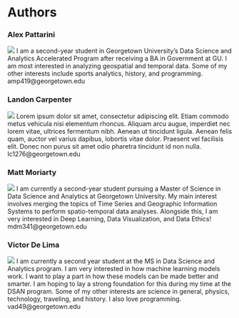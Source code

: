 # Authors {#authors}


::: {layout-ncol=2}

### Alex Pattarini
![](../img/website-images/authors/alex.jpg)
I am a second-year student in Georgetown University's Data Science and Analytics Accelerated Program after receiving a BA in Government at GU. I am most interested in analyzing geospatial and temporal data. Some of my other interests include sports analytics, history, and programming. amp419@georgetown.edu

### Landon Carpenter
![](../img/website-images/authors/landon.png)
Lorem ipsum dolor sit amet, consectetur adipiscing elit. Etiam commodo metus vehicula nisi elementum rhoncus. Aliquam arcu augue, imperdiet nec lorem vitae, ultrices fermentum nibh. Aenean ut tincidunt ligula. Aenean felis quam, auctor vel varius dapibus, lobortis vitae dolor. Praesent vel facilisis elit. Donec non purus sit amet odio pharetra tincidunt id non nulla. lc1276@georgetown.edu

:::

::: {layout-ncol=2}

### Matt Moriarty
![](../img/website-images/authors/matt.jpg)
I am currently a second-year student pursuing a Master of Science in Data Science and Analytics at Georgetown University. My main interest involves merging the topics of Time Series and Geographic Information Systems to perform spatio-temporal data analyses. Alongside this, I am very interested in Deep Learning, Data Visualization, and Data Ethics! mdm341@georgetown.edu

### Victor De Lima
![](../img/website-images/authors/victor.jpeg)
I am currently a second year student at the MS in Data Science and Analytics program. I am very interested in how machine learning models work. I want to play a part in how these models can be made better and smarter. I am hoping to lay a strong foundation for this during my time at the DSAN program. Some of my other interests are science in general, physics, technology, traveling, and history. I also love programming. vad49@georgetown.edu


:::

